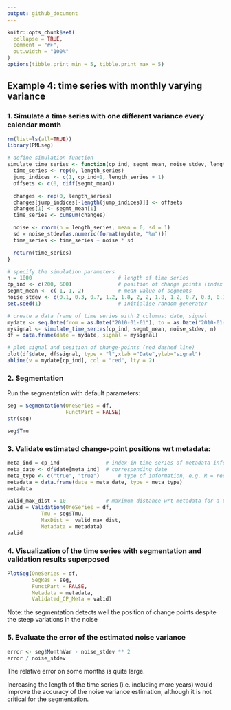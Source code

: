 ```yaml
---
output: github_document
---
```


<!-- Example4.md is generated from Example4.Rmd. Please edit that file -->

```r
knitr::opts_chunk$set(
  collapse = TRUE,
  comment = "#>",
  out.width = "100%"
)
options(tibble.print_min = 5, tibble.print_max = 5)
```

## Example 4: time series with monthly varying variance

### 1. Simulate a time series with one different variance every calendar month 

```r
rm(list=ls(all=TRUE))
library(PMLseg)

# define simulation function
simulate_time_series <- function(cp_ind, segmt_mean, noise_stdev, length_series) {
  time_series <- rep(0, length_series)
  jump_indices <- c(1, cp_ind+1, length_series + 1)
  offsets <- c(0, diff(segmt_mean))

  changes <- rep(0, length_series)
  changes[jump_indices[-length(jump_indices)]] <- offsets
  changes[1] <- segmt_mean[1]
  time_series <- cumsum(changes)

  noise <- rnorm(n = length_series, mean = 0, sd = 1)
  sd = noise_stdev[as.numeric(format(mydate, "%m"))]
  time_series <- time_series + noise * sd

  return(time_series)
}

# specify the simulation parameters
n = 1000                            # length of time series
cp_ind <- c(200, 600)               # position of change points (index in time series)
segmt_mean <- c(-1, 1, 2)           # mean value of segments
noise_stdev <- c(0.1, 0.3, 0.7, 1.2, 1.8, 2, 2, 1.8, 1.2, 0.7, 0.3, 0.1) # 12 values, one per month (Jan to Dec)
set.seed(1)                         # initialise random generator

# create a data frame of time series with 2 columns: date, signal
mydate <- seq.Date(from = as.Date("2010-01-01"), to = as.Date("2010-01-01")+(n-1), by = "day")
mysignal <- simulate_time_series(cp_ind, segmt_mean, noise_stdev, n)
df = data.frame(date = mydate, signal = mysignal)

# plot signal and position of change-points (red dashed line)
plot(df$date, df$signal, type = "l",xlab ="Date",ylab="signal")
abline(v = mydate[cp_ind], col = "red", lty = 2)
```

### 2. Segmentation

Run the segmentation with default parameters:

```r
seg = Segmentation(OneSeries = df, 
                   FunctPart = FALSE)
str(seg)
```

```r
seg$Tmu
```

### 3. Validate estimated change-point positions wrt metadata:

```r
meta_ind = cp_ind               # index in time series of metadata information
meta_date <- df$date[meta_ind]  # corresponding date 
meta_type <- c("true", "true")      # type of information, e.g. R = receiver change, A = antenna change, D = radome change
metadata = data.frame(date = meta_date, type = meta_type)
metadata

valid_max_dist = 10             # maximum distance wrt metadata for a CP to be validated
valid = Validation(OneSeries = df, 
           Tmu = seg$Tmu,
           MaxDist =  valid_max_dist,
           Metadata = metadata)
valid
```

### 4. Visualization of the time series with segmentation and validation results superposed

```r
PlotSeg(OneSeries = df, 
        SegRes = seg, 
        FunctPart = FALSE,
        Metadata = metadata, 
        Validated_CP_Meta = valid)
```

Note: the segmentation detects well the position of change points despite the steep variations in the noise 

### 5. Evaluate the error of the estimated noise variance
```r
error <- seg$MonthVar - noise_stdev ** 2
error / noise_stdev
```

The relative error on some months is quite large.

Increasing the length of the time series (i.e. including more years) would improve the accuracy of the noise variance estimation, although it is not critical for the segmentation.
